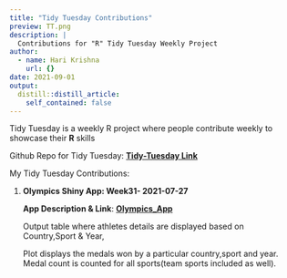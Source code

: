```yaml
---
title: "Tidy Tuesday Contributions"
preview: TT.png
description: |
  Contributions for "R" Tidy Tuesday Weekly Project
author:
  - name: Hari Krishna
    url: {}
date: 2021-09-01
output:
  distill::distill_article:
    self_contained: false
---
```


Tidy Tuesday is a weekly R project where people contribute weekly to showcase their **R** skills

Github Repo for Tidy Tuesday: [**Tidy-Tuesday Link**](https://github.com/rfordatascience/tidytuesday "Tidy_Tuesday")

My Tidy Tuesday Contributions:

1.  **Olympics Shiny App: Week31- 2021-07-27**

    **App Description & Link**: [**Olympics_App**](https://harikrishna19.shinyapps.io/Olympics-TidyTuesday/ "Olympics_Shiny_App")

    Output table where athletes details are displayed based on Country,Sport & Year,

    Plot displays the medals won by a particular country,sport and year. Medal count is counted for all sports(team sports included as well).

    \
